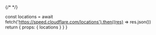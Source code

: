 

<Globe/>



<Toaster 
  theme='light'
  expand={false}
  visibleToasts={6} 
/>



{/* <Pricing/> */}



<style jsx global>{`
body {
  background: linear-gradient(
      180deg,
      hsla(0, 0%, 100%, 0) 0,
      #fff min(110vw, 800px)
    ),
    fixed
      repeating-radial-gradient(
        circle at 50% min(calc(50vw + 3.5rem), calc(300px + 5rem)),
        #f5f5f5 0,
        #fff 40px
      )
}
.dark body {
  background: linear-gradient(
    0deg,
    hsla(0, 0%, 100%, 0.2) 0,
    #000 min(110vw, 800px)
  ),
  fixed
    repeating-radial-gradient(
      circle at 50% min(calc(50vw + 3.5rem), calc(300px + 5rem)),
      #050505 0,
      #000 40px
    )
}
`}</style>

  const locations = await fetch('https://speed.cloudflare.com/locations').then((res) => res.json())
  return { props: { locations } }
}